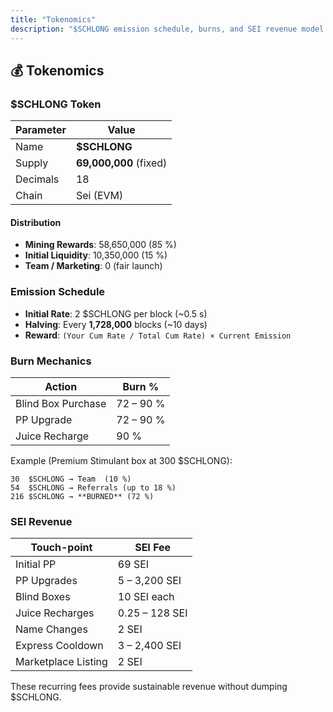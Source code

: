 ```yaml
---
title: "Tokenomics"
description: "$SCHLONG emission schedule, burns, and SEI revenue model."
---
```


## 💰 Tokenomics

### $SCHLONG Token

| Parameter | Value |
|-----------|-------|
| Name | **$SCHLONG** |
| Supply | **69,000,000** (fixed) |
| Decimals | 18 |
| Chain | Sei (EVM) |

#### Distribution

- **Mining Rewards**: 58,650,000 (85 %)
- **Initial Liquidity**: 10,350,000 (15 %)
- **Team / Marketing**: 0 (fair launch)

### Emission Schedule

- **Initial Rate**: 2 $SCHLONG per block (~0.5 s)
- **Halving**: Every **1,728,000** blocks (~10 days)
- **Reward**: `(Your Cum Rate / Total Cum Rate) × Current Emission`

### Burn Mechanics

| Action | Burn % |
|--------|--------|
| Blind Box Purchase | 72 – 90 % |
| PP Upgrade | 72 – 90 % |
| Juice Recharge | 90 % |

Example (Premium Stimulant box at 300 $SCHLONG):

```
30  $SCHLONG → Team  (10 %)
54  $SCHLONG → Referrals (up to 18 %)
216 $SCHLONG → **BURNED** (72 %)
```

### SEI Revenue

| Touch-point | SEI Fee |
|-------------|---------|
| Initial PP | 69 SEI |
| PP Upgrades | 5 – 3,200 SEI |
| Blind Boxes | 10 SEI each |
| Juice Recharges | 0.25 – 128 SEI |
| Name Changes | 2 SEI |
| Express Cooldown | 3 – 2,400 SEI |
| Marketplace Listing | 2 SEI |

These recurring fees provide sustainable revenue without dumping $SCHLONG. 